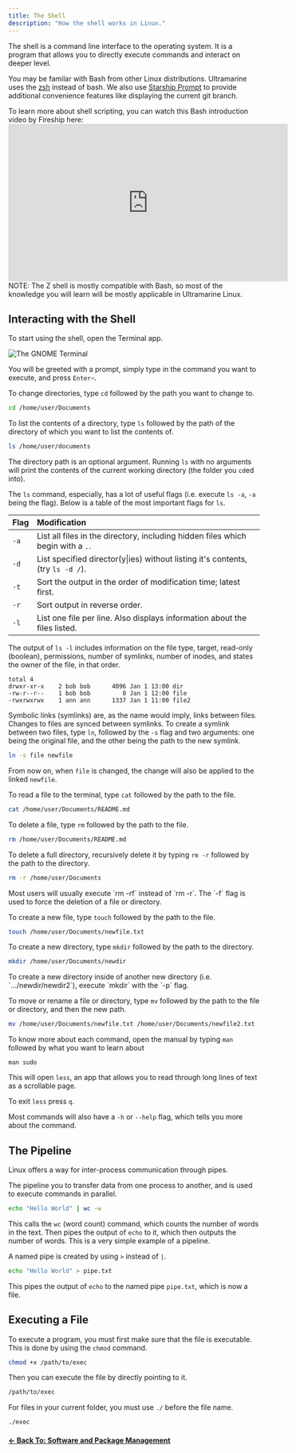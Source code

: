 ```yaml
---
title: The Shell
description: "How the shell works in Linux."
---
```



The shell is a command line interface to the operating system. It is a program that allows you to directly execute commands and interact on deeper level.

You may be familar with Bash from other Linux distributions. Ultramarine uses the [zsh](https://en.wikipedia.org/wiki/Z_shell) instead of bash. We also use [Starship Prompt](https://starship.rs/) to provide additional convenience features like displaying the current git branch.

<Alert type="info">
  <div>
    To learn more about shell scripting, you can watch this Bash introduction
    video by Fireship here:
    <iframe
      width="560"
      height="315"
      src="https://www.youtube.com/embed/I4EWvMFj37g"
      title="YouTube video player"
      frameborder="0"
      allow="accelerometer; autoplay; clipboard-write; encrypted-media; gyroscope; picture-in-picture"
      allowfullscreen
    ></iframe>
    NOTE: The Z shell is mostly compatible with Bash, so most of the knowledge you
    will learn will be mostly applicable in Ultramarine Linux.
  </div>
</Alert>

## Interacting with the Shell

To start using the shell, open the Terminal app.

![The GNOME Terminal](/assets/terminal.png)

You will be greeted with a prompt, simply type in the command you want to execute, and press `Enter⏎`.

To change directories, type `cd` followed by the path you want to change to.

```zsh
cd /home/user/Documents
```

To list the contents of a directory, type `ls` followed by the path of the directory of which you want to list the contents of.

```zsh
ls /home/user/documents
```

The directory path is an optional argument. Running `ls` with no arguments will print the contents of the current working directory (the folder you `cd`ed into).

The `ls` command, especially, has a lot of useful flags (i.e. execute  `ls -a`, `-a` being the flag). Below is a table of the most important flags for `ls`.

| Flag | Modification                                                                    |
| :--- | :------------------------------------------------------------------------------ |
| `-a` | List all files in the directory, including hidden files which begin with a `.`. |
| `-d` | List specified director(y\|ies) without listing it's contents, (try `ls -d /`). |
| `-t` | Sort the output in the order of modification time; latest first.                |
| `-r` | Sort output in reverse order.                                                   |
| `-l` | List one file per line. Also displays information about the files listed.       |

The output of `ls -l` includes information on the file type, target, read-only (boolean), permissions, number of symlinks, number of inodes, and states the owner of the file, in that order.
```
total 4
drwxr-xr-x    2 bob bob      4096 Jan 1 13:00 dir
-rw-r--r--    1 bob bob         0 Jan 1 12:00 file
-rwxrwxrwx    1 ann ann      1337 Jan 1 11:00 file2
```

Symbolic links (symlinks) are, as the name would imply, links between files. Changes to files are synced between symlinks. To create a symlink between two files, type `ln`, followed by the `-s` flag and two arguments: one being the original file, and the other being the path to the new symlink.

```sh
ln -s file newfile
```
From now on, when `file` is changed, the change will also be applied to the linked `newfile`.

To read a file to the terminal, type `cat` followed by the path to the file.

```zsh
cat /home/user/Documents/README.md
```

To delete a file, type `rm` followed by the path to the file.

```zsh
rm /home/user/Documents/README.md
```

To delete a full directory, recursively delete it by typing `rm -r` followed by the path to the directory.

```zsh
rm -r /home/user/Documents
```

<Alert type="info">
  Most users will usually execute `rm -rf` instead of `rm -r`. The `-f` flag is
  used to force the deletion of a file or directory.
</Alert>

To create a new file, type `touch` followed by the path to the file.

```zsh
touch /home/user/Documents/newfile.txt
```

To create a new directory, type `mkdir` followed by the path to the directory.

```zsh
mkdir /home/user/Documents/newdir
```

<Alert type="info">
  To create a new directory inside of another new directory (i.e. `.../newdir/newdir2`), execute `mkdir` with the `-p` flag.
</Alert>

To move or rename a file or directory, type `mv` followed by the path to the file or directory, and then the new path.

```zsh
mv /home/user/Documents/newfile.txt /home/user/Documents/newfile2.txt
```

To know more about each command, open the manual by typing `man` followed by what you want to learn about

```
man sudo
```

This will open `less`, an app that allows you to read through long lines of text as a scrollable page.

To exit `less` press `q`.

Most commands will also have a `-h` or `--help` flag, which tells you more about the command.

## The Pipeline

Linux offers a way for inter-process communication through pipes.

The pipeline you to transfer data from one process to another, and is used to execute commands in parallel.

```zsh
echo "Hello World" | wc -w
```

This calls the `wc` (word count) command, which counts the number of words in the text. Then pipes the output of `echo` to it, which then outputs the number of words. This is a very simple example of a pipeline.

A named pipe is created by using `>` instead of `|`.

```zsh
echo "Hello World" > pipe.txt
```

This pipes the output of `echo` to the named pipe `pipe.txt`, which is now a file.

## Executing a File

To execute a program, you must first make sure that the file is executable. This is done by using the `chmod` command.

```bash
chmod +x /path/to/exec
```

Then you can execute the file by directly pointing to it.

```bash
/path/to/exec
```

For files in your current folder, you must use `./` before the file name.

```bash
./exec
```

#### [← Back To: Software and Package Management](../software)
